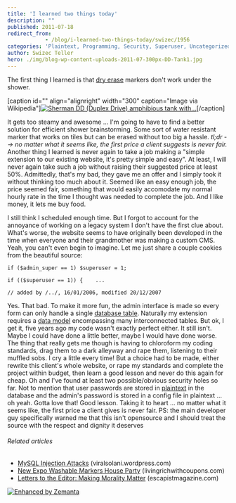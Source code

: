 ```yaml
---
title: 'I learned two things today'
description: ""
published: 2011-07-18
redirect_from: 
            - /blog/i-learned-two-things-today/swizec/1956
categories: 'Plaintext, Programming, Security, Superuser, Uncategorized, Whiteboard'
author: Swizec Teller
hero: ./img/blog-wp-content-uploads-2011-07-300px-DD-Tank1.jpg
---
```

The first thing I learned is that [dry erase](http://en.wikipedia.org/wiki/Whiteboard "Whiteboard") markers don't work under the shower.

\[caption id="" align="alignright" width="300" caption="Image via Wikipedia"][![Sherman DD (Duplex Drive) amphibious tank with...](./img/blog-wp-content-uploads-2011-07-300px-DD-Tank1.jpg "Sherman DD (Duplex Drive) amphibious tank with...")](http://commons.wikipedia.org/wiki/File:DD-Tank.jpg)\[/caption]

It gets too steamy and awesome ... I'm going to have to find a better solution for efficient shower brainstorming. Some sort of water resistant marker that works on tiles but can be erased without too big a hassle. _tl;dr --> no matter what it seems like, the first price a client suggests is never fair._ Another thing I learned is never again to take a job making a "simple extension to our existing website, it's pretty simple and easy". At least, I will never again take such a job without raising their suggested price at least 50%. Admittedly, that's my bad, they gave me an offer and I simply took it without thinking too much about it. Seemed like an easy enough job, the price seemed fair, something that would easily accomodate my normal hourly rate in the time I thought was needed to complete the job. And I like money, it lets me buy food.

<!--more-->

I still think I scheduled enough time. But I forgot to account for the annoyance of working on a legacy system I don't have the first clue about. What's worse, the website seems to have originally been developed in the time when everyone and their grandmother was making a custom CMS. Yeah, you can't even begin to imagine. Let me just share a couple cookies from the beautiful source:

```
if ($admin_super == 1) $superuser = 1;

if (($superuser == 1)) {	...
```

```
// added by /../, 16/01/2006, modified 20/12/2007
```

Yes. That bad. To make it more fun, the admin interface is made so every form can only handle a single [database table](http://en.wikipedia.org/wiki/Table_%28database%29 "Table (database)"). Naturally my extension requires a [data model](http://en.wikipedia.org/wiki/Data_model "Data model") encompassing many interconnected tables. But ok, I get it, five years ago my code wasn't exactly perfect either. It still isn't. Maybe I could have done a little better, maybe I would have done worse. The thing that really gets me though is having to chloroform my coding standards, drag them to a dark alleyway and rape them, listening to their muffled sobs. I cry a little every time! But a choice had to be made, either rewrite this client's whole website, or rape my standards and complete the project within budget, then learn a good lesson and never do this again for cheap. Oh and I've found at least two possible/obvious security holes so far. Not to mention that user passwords are stored in [plaintext](http://en.wikipedia.org/wiki/Plaintext "Plaintext") in the database and the admin's password is stored in a config file in plaintext ... oh yeah. Gotta love that! Good lesson. Taking it to heart ... no matter what it seems like, the first price a client gives is never fair. PS: the main developer guy specifically warned me that this isn't opensource and I should treat the source with the respect and dignity it deserves

###### Related articles

- [MySQL Injection Attacks](http://viralsolani.wordpress.com/2011/07/17/203/) (viralsolani.wordpress.com)
- [New Expo Washable Markers House Party](http://www.livingrichwithcoupons.com/2011/04/new-expo-washable-markers-house-party.html) (livingrichwithcoupons.com)
- [Letters to the Editor: Making Morality Matter](http://www.escapistmagazine.com/articles/view/editorials/letters/8906-Letters-to-the-Editor-Making-Morality-Matter) (escapistmagazine.com)

[![Enhanced by Zemanta](http://img.zemanta.com/zemified_e.png?x-id=44acab09-6d5f-4475-b384-981f6cf8ee28)](http://www.zemanta.com/ "Enhanced by Zemanta")